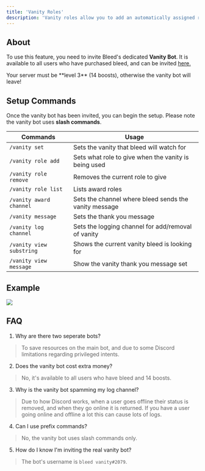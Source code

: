 ```yaml
---
title: 'Vanity Roles'
description: 'Vanity roles allow you to add an automatically assigned role whenever a user places your servers vanity URL in their status.'
---
```

## About
To use this feature, you need to invite Bleed's dedicated **Vanity Bot**. It is available to all users who have purchased bleed, and can be invited [here.](https://discord.com/oauth2/authorize?client_id=996638412675227668&permissions=8&scope=bot%20applications.commands)

<Warning>
  Your server must be **level 3** (14 boosts), otherwise the vanity bot will leave!
</Warning>

## Setup Commands
Once the vanity bot has been invited, you can begin the setup. Please note the vanity bot uses **slash commands**.

| Commands | Usage |
| -----------------| ----- |
| `/vanity set` | Sets the vanity that bleed will watch for
| `/vanity role add` | Sets what role to give when the vanity is being used
| `/vanity role remove` | Removes the current role to give
| `/vanity role list` | Lists award roles
| `/vanity award channel` | Sets the channel where bleed sends the vanity message
| `/vanity message` | Sets the thank you message
| `/vanity log channel` | Sets the logging channel for add/removal of vanity
| `/vanity view substring` | Shows the current vanity bleed is looking for
| `/vanity view message` | Show the vanity thank you message set

## Example
<Frame type="glass">
  <img src="https://github.com/ju/docs/blob/main/static/vanity.png?raw=true" />
</Frame>

## FAQ
1. Why are there two seperate bots?
> To save resources on the main bot, and due to some Discord limitations regarding privileged intents.
2. Does the vanity bot cost extra money?
> No, it's available to all users who have bleed and 14 boosts.
3. Why is the vanity bot spamming my log channel?
> Due to how Discord works, when a user goes offline their status is removed, and when they go online it is returned. If you have a user going online and offline a lot this can cause lots of logs.
4. Can I use prefix commands?
> No, the vanity bot uses slash commands only.
5. How do I know I'm inviting the real vanity bot?
> The bot's username is `bleed vanity#2079`.




